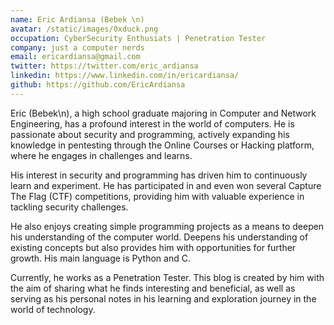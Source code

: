 ```yaml
---
name: Eric Ardiansa (Bebek \n)
avatar: /static/images/0xduck.png
occupation: CyberSecurity Enthusiats | Penetration Tester
company: just a computer nerds
email: ericardiansa@gmail.com
twitter: https://twitter.com/eric_ardiansa
linkedin: https://www.linkedin.com/in/ericardiansa/
github: https://github.com/EricArdiansa
---
```


Eric (Bebek\n), a high school graduate majoring in Computer and Network Engineering, has a profound interest in the world of computers. He is passionate about security and programming, actively expanding his knowledge in pentesting through the Online Courses or Hacking platform, where he engages in challenges and learns.

His interest in security and programming has driven him to continuously learn and experiment. He has participated in and even won several Capture The Flag (CTF) competitions, providing him with valuable experience in tackling security challenges.

He also enjoys creating simple programming projects as a means to deepen his understanding of the computer world. Deepens his understanding of existing concepts but also provides him with opportunities for further growth. His main language is Python and C.

Currently, he works as a Penetration Tester. This blog is created by him with the aim of sharing what he finds interesting and beneficial, as well as serving as his personal notes in his learning and exploration journey in the world of technology.